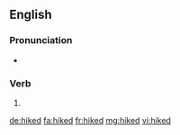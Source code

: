 ==English==

===Pronunciation===
* {{rhymes|aɪkt|lang=en}}

===Verb===
{{head|en|verb form}}

# {{en-past of|hike}}

[[de:hiked]]
[[fa:hiked]]
[[fr:hiked]]
[[mg:hiked]]
[[vi:hiked]]